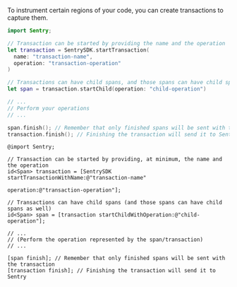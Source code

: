 To instrument certain regions of your code, you can create transactions to capture them.

```swift {tabTitle:Swift}
import Sentry;

// Transaction can be started by providing the name and the operation
let transaction = SentrySDK.startTransaction(
  name: "transaction-name",
  operation: "transaction-operation"
)

// Transactions can have child spans, and those spans can have child spans as well.
let span = transaction.startChild(operation: "child-operation")

// ...
// Perform your operations
// ...

span.finish(); // Remember that only finished spans will be sent with the transaction
transaction.finish(); // Finishing the transaction will send it to Sentry
```

```objc {tabTitle:Objective-C}
@import Sentry;

// Transaction can be started by providing, at minimum, the name and the operation
id<Span> transaction = [SentrySDK startTransactionWithName:@"transaction-name"
                                                 operation:@"transaction-operation"];

// Transactions can have child spans (and those spans can have child spans as well)
id<Span> span = [transaction startChildWithOperation:@"child-operation"];

// ...
// (Perform the operation represented by the span/transaction)
// ...

[span finish]; // Remember that only finished spans will be sent with the transaction
[transaction finish]; // Finishing the transaction will send it to Sentry
```
